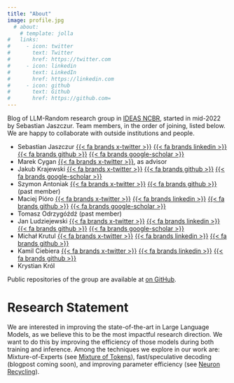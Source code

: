 ```yaml
---
title: "About"
image: profile.jpg
  # about:
    # template: jolla
#   links:
#     - icon: twitter
#       text: Twitter
#       href: https://twitter.com
#     - icon: linkedin
#       text: LinkedIn
#       href: https://linkedin.com
#     - icon: github
#       text: Github
#       href: https://github.com=
---
```


<!--
TODO:
* add twitter/linkedin handles etc.
* what is IDEAS NCBR, link
* add research statement, like https://kindly-cartoon-566.notion.site/Informal-research-statement-Piotr-Mi-o-5008a7f6f9c24e6c88a4ba35971d6196 
-->

Blog of LLM-Random research group in [IDEAS NCBR](https://ideas-ncbr.pl/en/), started in mid-2022 by Sebastian Jaszczur. Team members, in the order of joining, listed below. We are happy to collaborate with outside institutions and people.

* Sebastian Jaszczur  [{{< fa brands x-twitter >}}](https://twitter.com/S_Jaszczur)     [{{< fa brands linkedin >}}](https://pl.linkedin.com/in/sebastian-jaszczur-129866a3)    [{{< fa brands github >}}](https://github.com/sebastianjaszczur)      [{{< fa brands google-scholar >}}](https://scholar.google.pl/citations?user=KF__0WgAAAAJ)
* Marek Cygan         [{{< fa brands x-twitter >}}](https://twitter.com/marek_a_cygan), as advisor
* Jakub Krajewski     [{{< fa brands x-twitter >}}](https://twitter.com/kuba_krj)                                                                                               [{{< fa brands github >}}](http://github.com/kuba-krj)                [{{< fa brands google-scholar >}}](https://scholar.google.com/citations?user=v5mZs1kAAAAJ)
* Szymon Antoniak     [{{< fa brands x-twitter >}}](https://twitter.com/Simontwice2)                                                                                            [{{< fa brands github >}}](https://github.com/Simontwice)  (past member)
* Maciej Pióro        [{{< fa brands x-twitter >}}](https://twitter.com/maciejpioro)    [{{< fa brands linkedin >}}](https://www.linkedin.com/in/maciej-pi%C3%B3ro-0ab6201a2/)  [{{< fa brands github >}}](https://github.com/maciek-pioro)           [{{< fa brands google-scholar >}}](https://scholar.google.pl/citations?user=KkbtNw0AAAAJ)
* Tomasz Odrzygóźdź (past member)
* Jan Ludziejewski    [{{< fa brands x-twitter >}}](https://twitter.com/jahulas)        [{{< fa brands linkedin >}}](https://www.linkedin.com/in/jan-ludziejewski-034959223/)   [{{< fa brands github >}}](https://github.com/ludziej)                [{{< fa brands google-scholar >}}](https://scholar.google.com/citations?user=YihTUGQAAAAJ&hl=pl)
* Michał Krutul       [{{< fa brands x-twitter >}}](https://twitter.com/CrewTool)       [{{< fa brands linkedin >}}](https://www.linkedin.com/in/crewtool/)                     [{{< fa brands github >}}](https://github.com/crewtool)
* Kamil Ciebiera      [{{< fa brands x-twitter >}}](https://twitter.com/KamilCiebiera)  [{{< fa brands linkedin >}}](www.linkedin.com/in/kamil-ciebiera-9439a0252)              [{{< fa brands github >}}](https://github.com/ciebson123)
* Krystian Król

Public repositories of the group are available at [on GitHub](https://github.com/llm-random/).

# Research Statement

We are interested in improving the state-of-the-art in Large Language Models, as we believe this to be the most impactful research direction. We want to do this by improving the efficiency of those models during both training and inference. Among the techniques we explore in our work are: Mixture-of-Experts (see [Mixture of Tokens](posts/mixture_of_tokens/)), fast/speculative decoding (blogpost coming soon), and improving parameter efficiency (see [Neuron Recycling](/posts/neuron_recycling/)).
